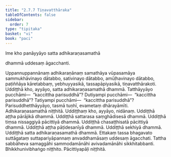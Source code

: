 ```yaml
---
title: "2.7.7 Tiṇavatthāraka"
tableOfContents: false
sidebar:
  order: 7
type: "tipitaka"
basket: "vi"
book: "paci"
---
```



<DynamicBreadcrumb />


<Paragraph number="3579" type="center" book="paci">
Ime kho panāyyāyo satta adhikaraṇasamathā

  
dhammā uddesaṃ āgacchanti.


</Paragraph>

<Division number="1242" book="paci" e="ch" v="2" p="470">

<Paragraph number="3580" book="paci">
Uppannuppannānaṃ adhikaraṇānaṃ samathāya vūpasamāya sammukhāvinayo dātabbo, sativinayo dātabbo, amūḷhavinayo dātabbo, paṭiññāya kāretabbaṃ, yebhuyyasikā, tassapāpiyasikā, tiṇavatthārakoti.
</Paragraph>

<Paragraph number="3581" book="paci">
Uddiṭṭhā kho, ayyāyo, satta adhikaraṇasamathā dhammā. Tatthāyyāyo pucchāmi—  “kaccittha parisuddhā”? Dutiyampi pucchāmi—  “kaccittha parisuddhā”? Tatiyampi pucchāmi—  “kaccittha parisuddhā”? Parisuddhetthāyyāyo, tasmā tuṇhī, evametaṃ dhārayāmīti.

</Paragraph>
</Division>

<Paragraph number="3582" type="center" book="paci">
Adhikaraṇasamathā niṭṭhitā.


</Paragraph>

<Paragraph number="3583" book="paci">
Uddiṭṭhaṃ kho, ayyāyo, nidānaṃ. Uddiṭṭhā aṭṭha pārājikā dhammā. Uddiṭṭhā sattarasa saṃghādisesā dhammā. Uddiṭṭhā tiṃsa nissaggiyā pācittiyā dhammā. Uddiṭṭhā chasaṭṭhisatā pācittiyā dhammā. Uddiṭṭhā aṭṭha pāṭidesanīyā dhammā. Uddiṭṭhā sekhiyā dhammā. Uddiṭṭhā satta adhikaraṇasamathā dhammā. Ettakaṃ tassa bhagavato suttāgataṃ suttapariyāpannaṃ anvaddhamāsaṃ uddesaṃ āgacchati. Tattha sabbāheva samaggāhi sammodamānāhi avivadamānāhi sikkhitabbanti.

</Paragraph>

<Paragraph number="3584" type="center" book="paci">
Bhikkhunivibhaṅgo niṭṭhito.



</Paragraph>

<Paragraph number="3585" type="center" book="paci">
Pācittiyapāḷi niṭṭhitā.
</Paragraph>